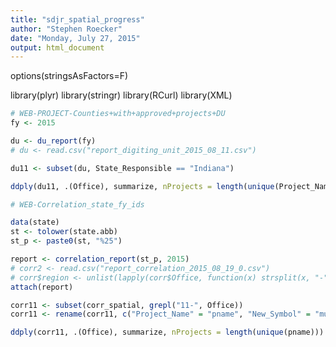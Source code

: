 ---
title: "sdjr_spatial_progress"
author: "Stephen Roecker"
date: "Monday, July 27, 2015"
output: html_document
---

options(stringsAsFactors=F)

library(plyr)
library(stringr)
library(RCurl)
library(XML)

```{r du report, echo=FALSE}
# WEB-PROJECT-Counties+with+approved+projects+DU
fy <- 2015

du <- du_report(fy)
# du <- read.csv("report_digiting_unit_2015_08_11.csv")

du11 <- subset(du, State_Responsible == "Indiana")

ddply(du11, .(Office), summarize, nProjects = length(unique(Project_Name)))
```


```{r correlation report, echo=FALSE}
# WEB-Correlation_state_fy_ids

data(state)
st <- tolower(state.abb)
st_p <- paste0(st, "%25")

report <- correlation_report(st_p, 2015)
# corr2 <- read.csv("report_correlation_2015_08_19_0.csv")
# corr$region <- unlist(lapply(corr$Office, function(x) strsplit(x, "-")[[1]][1]))
attach(report)

corr11 <- subset(corr_spatial, grepl("11-", Office))
corr11 <- rename(corr11, c("Project_Name" = "pname", "New_Symbol" = "musym_corr", "Old_Musym2" = "old_musym_corr"))

ddply(corr11, .(Office), summarize, nProjects = length(unique(pname)))

```



